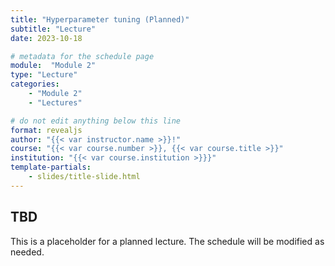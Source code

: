 ```yaml
---
title: "Hyperparameter tuning (Planned)"
subtitle: "Lecture"
date: 2023-10-18

# metadata for the schedule page
module:  "Module 2"
type: "Lecture"
categories:
    - "Module 2"
    - "Lectures"

# do not edit anything below this line
format: revealjs
author: "{{< var instructor.name >}}!"
course: "{{< var course.number >}}, {{< var course.title >}}"
institution: "{{< var course.institution >}}}"
template-partials:
    - slides/title-slide.html
---
```


## TBD

This is a placeholder for a planned lecture.
The schedule will be modified as needed.
